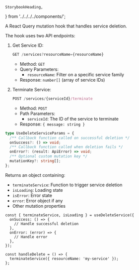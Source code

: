     StorybookHeading,
} from '../../../../components/';

<Meta title="Core/manager-react-components/Hooks/useDeleteService" />

<StorybookHeading label="Overview" level={2} />

A React Query mutation hook that handles service deletion.

<StorybookHeading label="Api" level={2} />

The hook uses two API endpoints:

1. Get Service ID:
   ```typescript
   GET /services?resourceName={resourceName}
   ```
   - Method: `GET`
   - Query Parameters:
     - `resourceName`: Filter on a specific service family
   - Response: `number[]` (array of service IDs)

2. Terminate Service:
   ```typescript
   POST /services/{serviceId}/terminate
   ```
   - Method: `POST`
   - Path Parameters:
     - `serviceId`: The ID of the service to terminate
   - Response: `{ message: string }`

<StorybookHeading label="Parameters" level={2} />

```typescript
type UseDeleteServiceParams = {
  /** Callback function called on successful deletion */
  onSuccess?: () => void;
  /** Callback function called when deletion fails */
  onError?: (result: ApiError) => void;
  /** Optional custom mutation key */
  mutationKey?: string[];
};
```

<StorybookHeading label="Returns" level={2} />

Returns an object containing:
- `terminateService`: Function to trigger service deletion
- `isLoading`: Loading state
- `isError`: Error state
- `error`: Error object if any
- Other mutation properties

<StorybookHeading label="Exemple" level={2} />

```tsx
const { terminateService, isLoading } = useDeleteService({
  onSuccess: () => {
    // Handle successful deletion
  },
  onError: (error) => {
    // Handle error
  },
});

const handleDelete = () => {
  terminateService({ resourceName: 'my-service' });
};
```